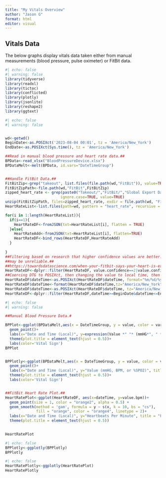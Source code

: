 ```yaml
---
title: "My Vitals Overview"
author: "Jason G"
format: html
editor: visual
---
```


## Vitals Data

The below graphs display vitals data taken either from manual measurements (blood pressure, pulse oximeter) or FitBit data.

```r
#| echo: false
#| warning: false
library(tidyverse)
library(readxl)
library(tictoc)
library(conflicted)
library(plotly)
library(jsonlite)
library(reshape2)
library(ggtext)
```

```r
#| echo: false
#| warning: false


wd<-getwd()
BeginDate<-as.POSIXct('2023-08-04 00:01', tz = 'America/New_York')
EndDate<-as.POSIXct(Sys.time(), tz = 'America/New_York')

##Read in manual blood pressure and heart rate data.##
BPData<-read_xlsx("BloodPressureDevice.xlsx")
BPDataMelt<-melt(BPData, id.vars="DateTimeGroup")


##Handle FitBit Data.##
FitBitZip<-grep("takeout", list.files(file.path(wd,"FitBit")), value=TRUE)
FitBitZipPath<-file.path(wd,"FitBit",FitBitZip)
zipped_heart_rate <- grep(paste0("Takeout/","FitBit/","Global Export Data/",'heart_rate.'), unzip(file.path(wd,"FitBit",FitBitZip), list=TRUE)$Name, 
                         ignore.case=TRUE, value=TRUE)
unzip(FitBitZipPath, files=zipped_heart_rate, exdir = file.path(wd, "FitBit","FitBitHeartRate"), overwrite = TRUE)
HeartRateList<-list.files(path=wd, pattern = "heart_rate", recursive = TRUE)

for(i in 1:length(HeartRateList)){
  if(i==1){
    HeartRateDF<-fromJSON(txt=HeartRateList[i], flatten = TRUE)
  }else{
    HeartRateAdd<-fromJSON(txt=HeartRateList[i], flatten=TRUE)
    HeartRateDF<-bind_rows(HeartRateDF,HeartRateAdd)
  }
  
}
##Filtering based on research that higher confidence values are better. 0 and 1##
##may be unreliable.##
##https://towardsdatascience.com/when-your-fitbit-says-your-heart-is-exploding-should-you-care-4e47aa5bf452##
HeartRateDF<-dplyr::filter(HeartRateDF, value.confidence==2|value.confidence==3)
##Coercing DTG to POSIXct, then changing the value to local time, then back to POSIXct##
HeartRateDF$dateTime<-as.POSIXct(HeartRateDF$dateTime, format="%m/%d/%y %H:%M:%S", tz="UTC")
HeartRateDF$dateTime<-format(HeartRateDF$dateTime,tz="America/New_York", usetz = TRUE)
HeartRateDF$dateTime<-as.POSIXct(HeartRateDF$dateTime, tz="America/New_York")
HeartRateDF<-dplyr::filter(HeartRateDF,dateTime>=BeginDate&dateTime<=EndDate)
```

```r
#| echo: false
#| warning: false

##Manual Blood Pressure Data.#

BPPlot<-ggplot(BPDataMelt,aes(x = DateTimeGroup, y = value, color = variable)) + 
  geom_point()+
  labs(x="Date and Time (Local)", y=expression(Value *" "* (mmHG*", " * BPM *", "* or * " %" * SpO[2])), title = "Manual Vitals Data")+
  theme(plot.title = element_text(hjust = 0.5))+ 
  labs(color='Vital Sign')
BPPlot


BPPlotly<-ggplot(BPDataMelt,aes(x = DateTimeGroup, y = value, color = variable)) + 
  geom_point()+
  labs(x="Date and Time (Local)", y="Value (mmHG, BPM, or %SPO2)", title = "Manual Vitals Data")+
  theme(plot.title = element_text(hjust = 0.5))+ 
  labs(color='Vital Sign')


##FitBit Heart Rate Plot.##
HeartRatePlot<-ggplot(HeartRateDF, aes(x=dateTime, y=value.bpm))+
  geom_point(size = 1, color = "orange2", alpha = 0.5) +
  geom_smooth(method = 'gam', formula = y ~ s(x, k = 10, bs = "cs"),
              fill = "orange", color = "orange4", linetype = 2)+
  labs(x="Date and Time (Local)", y="Heartbeats Per Minute", title = "FitBit Heartbeat Data")+
  theme(plot.title = element_text(hjust = 0.5))
  

HeartRatePlot
```

```r
#| echo: false
BPPlotly<-ggplotly(BPPlotly)
BPPlotly
```

```r
#| echo: false
HeartRatePlotly<-ggplotly(HeartRatePlot)
HeartRatePlotly
```

